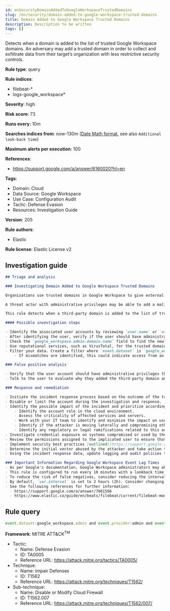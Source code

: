 ```yaml
---
id: enSecurityDomainAddedToGoogleWorkspaceTrustedDomains
slug: /en/security/domain-added-to-google-workspace-trusted-domains
title: Domain Added to Google Workspace Trusted Domains
description: Description to be written
tags: []
---
```


<div id="domain-added-to-google-workspace-trusted-domains"></div>

Detects when a domain is added to the list of trusted Google Workspace domains. An adversary may add a trusted domain in order to collect and exfiltrate data from their target’s organization with less restrictive security controls.

**Rule type**: query

**Rule indices**: 

* filebeat-*
* logs-google_workspace*

**Severity**: high

**Risk score**: 73

**Runs every**: 10m

**Searches indices from**: now-130m ([Date Math format](((ref))/common-options.html#date-math), see also <DocLink id="enSecurityRulesUiCreate" section="set-the-rules-schedule">`Additional look-back time`</DocLink>)

**Maximum alerts per execution**: 100

**References**: 

* https://support.google.com/a/answer/6160020?hl=en

**Tags**: 

* Domain: Cloud
* Data Source: Google Workspace
* Use Case: Configuration Audit
* Tactic: Defense Evasion
* Resources: Investigation Guide

**Version**: 205

**Rule authors**: 

* Elastic

**Rule license**: Elastic License v2

## Investigation guide

```markdown
## Triage and analysis

### Investigating Domain Added to Google Workspace Trusted Domains

Organizations use trusted domains in Google Workspace to give external users access to resources.

A threat actor with administrative privileges may be able to add a malicious domain to the trusted domain list. Based on the configuration, potentially sensitive resources may be exposed or accessible by an unintended third-party.

This rule detects when a third-party domain is added to the list of trusted domains in Google Workspace.

#### Possible investigation steps

- Identify the associated user accounts by reviewing `user.name` or `user.email` fields in the alert.
- After identifying the user, verify if the user should have administrative privileges to add external domains.
- Check the `google_workspace.admin.domain.name` field to find the newly added domain.
- Use reputational services, such as VirusTotal, for the trusted domain's third-party intelligence reputation.
- Filter your data. Create a filter where `event.dataset` is `google_workspace.drive` and `google_workspace.drive.file.owner.email` is being compared to `user.email`.
    - If mismatches are identified, this could indicate access from an external Google Workspace domain.

### False positive analysis

- Verify that the user account should have administrative privileges that allow them to edit trusted domains in Google Workspace.
- Talk to the user to evaluate why they added the third-party domain and if the domain has confidentiality risks.

### Response and remediation

- Initiate the incident response process based on the outcome of the triage.
- Disable or limit the account during the investigation and response.
- Identify the possible impact of the incident and prioritize accordingly; the following actions can help you gain context:
    - Identify the account role in the cloud environment.
    - Assess the criticality of affected services and servers.
    - Work with your IT team to identify and minimize the impact on users.
    - Identify if the attacker is moving laterally and compromising other accounts, servers, or services.
    - Identify any regulatory or legal ramifications related to this activity.
- Investigate credential exposure on systems compromised or used by the attacker to ensure all compromised accounts are identified. Reset passwords or delete API keys as needed to revoke the attacker's access to the environment. Work with your IT teams to minimize the impact on business operations during these actions.
- Review the permissions assigned to the implicated user to ensure that the least privilege principle is being followed.
- Implement security best practices [outlined](https://support.google.com/a/answer/7587183) by Google.
- Determine the initial vector abused by the attacker and take action to prevent reinfection via the same vector.
- Using the incident response data, update logging and audit policies to improve the mean time to detect (MTTD) and the mean time to respond (MTTR).

### Important Information Regarding Google Workspace Event Lag Times
- As per Google's documentation, Google Workspace administrators may observe lag times ranging from minutes up to 3 days between the time of an event's occurrence and the event being visible in the Google Workspace admin/audit logs.
- This rule is configured to run every 10 minutes with a lookback time of 130 minutes.
- To reduce the risk of false negatives, consider reducing the interval that the Google Workspace (formerly G Suite) Filebeat module polls Google's reporting API for new events.
- By default, `var.interval` is set to 2 hours (2h). Consider changing this interval to a lower value, such as 10 minutes (10m).
- See the following references for further information:
  - https://support.google.com/a/answer/7061566
  - https://www.elastic.co/guide/en/beats/filebeat/current/filebeat-module-google_workspace.html
```

## Rule query

```js
event.dataset:google_workspace.admin and event.provider:admin and event.category:iam and event.action:ADD_TRUSTED_DOMAINS

```

**Framework**: MITRE ATT&CK<sup>TM</sup>

* Tactic:
    * Name: Defense Evasion
    * ID: TA0005
    * Reference URL: https://attack.mitre.org/tactics/TA0005/
* Technique:
    * Name: Impair Defenses
    * ID: T1562
    * Reference URL: https://attack.mitre.org/techniques/T1562/
* Sub-technique:
    * Name: Disable or Modify Cloud Firewall
    * ID: T1562.007
    * Reference URL: https://attack.mitre.org/techniques/T1562/007/

